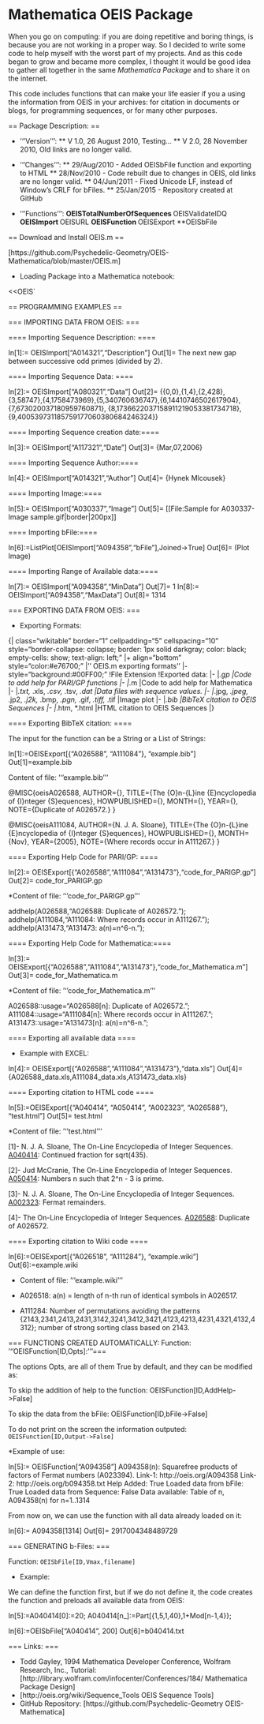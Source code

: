 # Mathematica OEIS Package

When you go on computing: if you are doing repetitive and boring things, is
because you are not working in a proper way. So I decided to write some code to
help myself with the worst part of my projects. And as this code began to grow
and became more complex, I thought it would be good idea to gather all together
in the same _Mathematica Package_ and to share it on the internet.

This code includes functions that can make your life easier if you a using the
information from OEIS in your archives: for citation in documents or blogs,
for programming sequences, or for many other purposes.
 

== Package Description: ==

* '''Version''':
** V 1.0, 26 August 2010, Testing...
** V 2.0, 28 November 2010, Old links are no longer valid.


* '''Changes''':
** 29/Aug/2010 - Added OEISbFile function and exporting to HTML
** 28/Nov/2010 - Code rebuilt due to changes in OEIS, old links are no longer valid.
** 04/Jun/2011 - Fixed Unicode LF, instead of Window's CRLF for bFiles.
** 25/Jan/2015 - Repository created at GitHub

* '''Functions''':
**OEISTotalNumberOfSequences
**OEISValidateIDQ
**OEISImport
**OEISURL
**OEISFunction
**OEISExport
**OEISbFile

== Download and Install OEIS.m ==

[https://github.com/Psychedelic-Geometry/OEIS-Mathematica/blob/master/OEIS.m]

* Loading Package into a Mathematica notebook:

 <<OEIS`

== PROGRAMMING EXAMPLES ==


=== IMPORTING DATA FROM OEIS: ===


==== Importing Sequence Description: ====

 In[1]:= OEISImport["A014321","Description"]
 Out[1]= The next new gap between successive odd primes (divided by 2).

==== Importing Sequence Data: ====

  In[2]:= OEISImport["A080321","Data"]
 Out[2]= {{0,0},{1,4},{2,428},{3,58747},{4,1758473969},{5,340760636747},{6,14410746502617904},{7,673020037180959760871},
 {8,1736622037158911219053381734718},{9,400539731185759177060380684246324}}

==== Importing Sequence creation date:====

 In[3]:= OEISImport["A117321","Date"]
 Out[3]= {Mar,07,2006}

==== Importing Sequence Author:====

 In[4]:= OEISImport["A014321","Author"]
 Out[4]= {Hynek Mlcousek}

==== Importing Image:====

 In[5]:= OEISImport["A030337","Image"]
 Out[5]=
[[File:Sample for A030337-Image sample.gif|border|200px]]

==== Importing bFile:====

 In[6]:=ListPlot[OEISImport["A094358","bFile"],Joined->True]
 Out[6]= (Plot Image)

==== Importing Range of Available data:====

 In[7]:= OEISImport["A094358","MinData"]
 Out[7]= 1
 In[8]:= OEISImport["A094358","MaxData"]
 Out[8]= 1314


=== EXPORTING DATA FROM OEIS: ===

* Exporting Formats:

{| class="wikitable" border="1" cellpadding="5"  cellspacing="10" style="border-collapse: collapse; border: 1px solid darkgray; color: black; empty-cells: show; text-align: left;"
|+ align="bottom" style="color:#e76700;" |'' OEIS.m exporting formats''
|- style="background:#00FF00;" 
!File Extension
!Exported data:
|-
|*.gp
|Code to add help for PARI/GP functions
|-
|*.m
|Code to add help for Mathematica 
|-
|*.txt, *.xls, *.csv, *.tsv, *.dat
|Data files with sequence values.
|-
|*.jpg, *.jpeg, *.jp2, *.j2k, *.bmp, *.pgn, *.gif, *.tiff, *.tif
|Image plot
|-
|*.bib
|BibTeX citation to OEIS Sequences
|-
|*.htm, *.html
|HTML citation to OEIS Sequences
|}

==== Exporting BibTeX citation: ====

The input for the function can be a String or a List of Strings:

 In[1]:=OEISExport[{"A026588", "A111084"}, "example.bib"]
 Out[1]=example.bib
 
Content of file: '''example.bib'''

 @MISC{oeisA026588,
 AUTHOR={},
 TITLE={The {O}n-{L}ine {E}ncyclopedia of {I}nteger {S}equences},
 HOWPUBLISHED={\href{http://oeis.org/A026588}{A026588}},
 MONTH={},
 YEAR={},
 NOTE={Duplicate of A026572.}
 }
 
 @MISC{oeisA111084,
 AUTHOR={N. J. A. Sloane},
 TITLE={The {O}n-{L}ine {E}ncyclopedia of {I}nteger {S}equences},
 HOWPUBLISHED={\href{http://oeis.org/A111084}{A111084}},
 MONTH={Nov},
 YEAR={2005},
 NOTE={Where records occur in A111267.}
 }

==== Exporting Help Code for PARI/GP: ====

 In[2]:= OEISExport[{"A026588","A111084","A131473"},"code_for_PARIGP.gp"]
 Out[2]= code_for_PARIGP.gp

*Content of file: '''code_for_PARIGP.gp'''

 addhelp(A026588,"A026588: Duplicate of A026572.");
 addhelp(A111084,"A111084: Where records occur in A111267.");
 addhelp(A131473,"A131473: a(n)=n^6-n.");

==== Exporting Help Code for Mathematica:====

 In[3]:= OEISExport[{"A026588","A111084","A131473"},"code_for_Mathematica.m"]
 Out[3]= code_for_Mathematica.m

*Content of file: '''code_for_Mathematica.m'''

 A026588::usage="A026588[n]: Duplicate of A026572.";
 A111084::usage="A111084[n]: Where records occur in A111267.";
 A131473::usage="A131473[n]: a(n)=n^6-n.";

==== Exporting all available data ====

* Example with EXCEL:

 In[4]:= OEISExport[{"A026588","A111084","A131473"},"data.xls"]
 Out[4]= {A026588_data.xls,A111084_data.xls,A131473_data.xls}

==== Exporting citation to HTML code ====

 In[5]:=OEISExport[{"A040414", "A050414", "A002323", "A026588"}, "test.html"]
 Out[5]= test.html

*Content of file: '''test.html'''

 <a name="oeisA040414">[1]-</a> N. J. A. Sloane, The On-Line Encyclopedia of Integer Sequences. 
 <a href=http://oeis.org/A040414">A040414</a>: Continued fraction for sqrt(435).<br/>
 
 <a name="oeisA050414">[2]-</a> Jud McCranie, The On-Line Encyclopedia of Integer Sequences.
 <a href=http://oeis.org/A050414">A050414</a>: Numbers n such that 2^n - 3 is prime.<br/>
 
 <a name="oeisA002323">[3]-</a> N. J. A. Sloane, The On-Line Encyclopedia of Integer Sequences.
 <a href=http://oeis.org/A002323">A002323</a>: Fermat remainders.<br/>
 
 <a name="oeisA026588">[4]-</a> The On-Line Encyclopedia of Integer Sequences.
 <a href=http://oeis.org/A026588">A026588</a>:  Duplicate of A026572.<br/>


==== Exporting citation to Wiki code ====

 In[6]:=OEISExport[{"A026518", "A111284"}, "example.wiki"]
 Out[6]:=example.wiki

* Content of file: '''example.wiki'''

 * A026518: a(n) = length of n-th run of identical symbols in A026517.
 * A111284: Number of permutations avoiding the patterns {2143,2341,2413,2431,3142,3241,3412,3421,4123,4213,4231,4321,4132,4312};
 number of strong sorting class based on 2143.

===  FUNCTIONS CREATED AUTOMATICALLY:  Function: '''OEISFunction[ID,Opts]:'''===

The options Opts, are all of them True by default, and they can be modified as:

To skip the addition of help to the function:
 OEISFunction[ID,AddHelp->False]

To skip the data from the bFile:
 OEISFunction[ID,bFile->False]

To do not print on the screen the information outputed:
 `OEISFunction[ID,Output->False]`

*Example of use:

 In[5]:= OEISFunction["A094358"]
 A094358(n): Squarefree products of factors of Fermat numbers (A023394).
 Link-1: http://oeis.org/A094358
 Link-2: http://oeis.org/b094358.txt
 Help Added: True
 Loaded data from bFile: True
 Loaded data from Sequence: False
 Data available: Table of n, A094358(n) for n=1..1314

From now on, we can use the function with all data already loaded on it:

 In[6]:= A094358[1314] 
 Out[6]= 2917004348489729

===  GENERATING b-Files: ===

Function: `OEISbFile[ID,Vmax,filename]`


* Example:

We can define the function first, but if we do not define it, the code creates the function and preloads all available data from OEIS:

 In[5]:=A040414[0]:=20;
        A040414[n_]:=Part[{1,5,1,40},1+Mod[n-1,4}};
 
 In[6]:=OEISbFile["A040414", 200]
 Out[6]=b040414.txt

===  Links: ===

* Todd Gayley, 1994 Mathematica Developer Conference, Wolfram Research, Inc., Tutorial: [http://library.wolfram.com/infocenter/Conferences/184/ Mathematica Package Design]
* [http://oeis.org/wiki/Sequence_Tools OEIS Sequence Tools]
* GitHub Repository: [https://github.com/Psychedelic-Geometry OEIS-Mathematica]